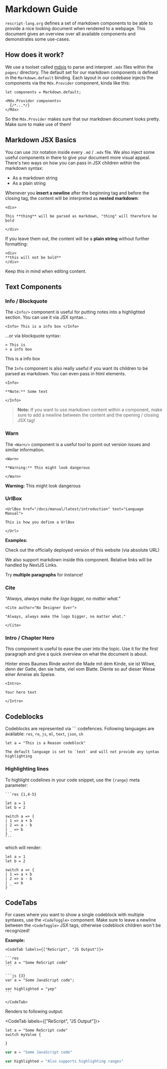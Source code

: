 # Markdown Guide

<Intro>

`rescript-lang.org` defines a set of markdown components to be able to provide a nice
looking document when rendered to a webpage. This document gives an overview over
all available components and demonstrates some use-cases.

</Intro>

## How does it work?

We use a toolset called [mdxjs](https://mdxjs.com) to parse and interpret
`.mdx` files within the `pages/` directory. The default set for our markdown
components is defined in the `Markdown.default` binding. Each layout in our
codebase injects the components via the `Mdx.Provider` component, kinda like
this:

```re
let components = Markdown.default;

<Mdx.Provider components>
  {/*...*/}
</Mdx>
```

So the `Mdx.Provider` makes sure that our markdown document looks pretty. Make
sure to make use of them!

## Markdown JSX Basics

You can use `JSX` notation inside every `.md` / `.mdx` file. We also inject some
useful components in there to give your document more visual appeal. There's two
ways on how you can pass in JSX children within the markdown syntax:

- As a markdown string
- As a plain string

Whenever you **insert a newline** after the beginning tag and before the closing tag,
the content will be interpreted as **nested markdown**:

```
<div>

This **thing** will be parsed as markdown, "thing" will therefore be bold

</div>
```

If you leave them out, the content will be a **plain string** without further formatting:

```
<div>
**this will not be bold**
</div>
```

Keep this in mind when editing content.

## Text Components

### Info / Blockquote

The `<Info/>` component is useful for putting notes into a highlighted
section. You can use it via JSX syntax...

```
<Info> This is a info box </Info>
```

...or via blockquote syntax:

```
> This is
> a info box
```

<Info> This is a info box </Info>

The `Info` component is also really useful if you want its children to be
parsed as markdown. You can even pass in html elements.

```
<Info>

**Note:** Some text

</Info>
```

> **Note:** If you want to use markdown content within a component, make sure to
> add a newline between the content and the opening / closing JSX tag!

### Warn

The `<Warn/>` component is a useful tool to point out version issues and
similar information.

```
<Warn>

**Warning:** This might look dangerous

</Warn>
```

<Warn>

**Warning:** This might look dangerous

</Warn>

### UrlBox

```
<UrlBox href="/docs/manual/latest/introduction" text="Language Manual">

This is how you define a UrlBox

</Url>
```

**Examples:**

<UrlBox href="https://rescript-lang.org" text="rescript-lang.org">
  Check out the officially deployed version of this website (via absolute URL)
</UrlBox>

<UrlBox href="/md-kitchensink" text="This is a link">

We also support markdown inside this component.
Relative links will be handled by NextJS Links.

Try **multiple paragraphs** for instance!

</UrlBox>

### Cite

<Cite author="No Designer Ever">

"Always, always make the logo bigger, no matter what."

</Cite>

```
<Cite author="No Designer Ever">

"Always, always make the logo bigger, no matter what."

</Cite>
```

### Intro / Chapter Hero

This component is useful to ease the user into the topic. Use it for the first
paragraph and give a quick overview on what the document is about.

<Intro>

Hinter eines Baumes Rinde wohnt die Made mit dem Kinde, sie ist Witwe, denn der
Gatte, den sie hatte, viel vom Blatte. Diente so auf dieser Weise einer Ameise
als Speise.

</Intro>

```
<Intro>

Your hero text

</Intro>
```

## Codeblocks

Codeblocks are represented via \`\`\` codefences.
Following languages are available: `res`, `re`, `js`, `ml`, `text`, `json`, `sh`

```res
let a = "This is a Reason codeblock"
```

```
The default language is set to `text` and will not provide any syntax
highlighting
```

### Highlighting lines

To highlight codelines in your code snippet, use the `{range}` meta parameter:

````
```res {1,4-5}

let a = 1
let b = 2

switch a => {
| 1 => a + b
| 2 => a - b
| _ => b
}
```
````

which will render:

```res {1,4-5}
let a = 1
let b = 2

switch a => {
| 1 => a + b
| 2 => a - b
| _ => b
}
```

## CodeTabs

For cases where you want to show a single codeblock with multiple syntaxes, use the `<CodeToggle>` component.
Make sure to leave a newline between the `<CodeToggle>` JSX tags, otherwise codeblock children won't be recognized!

**Example:**

````
<CodeTab labels={["ReScript", "JS Output"]}>

```res
let a = "Some ReScript code"
```

```js {3}
var a = "Some JavaScript code";

var highlighted = "yep"
```

</CodeTab>
````

Renders to following output:

<CodeTab labels={["ReScript", "JS Output"]}>

```res
let a = "Some ReScript code"
switch myValue {

}
```

```js {3}
var a = "Some JavaScript code"

var highlighted = "Also supports highlighting ranges"
```

</CodeTab>
